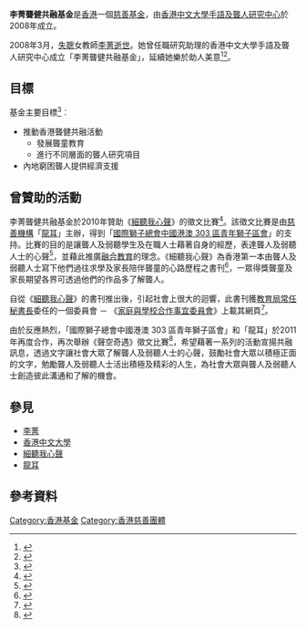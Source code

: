 '''李菁聾健共融基金'''是[[香港|香港]]一個[[慈善基金|慈善基金]]，由[[香港中文大學手語及聾人研究中心|香港中文大學手語及聾人研究中心]]於2008年成立。

2008年3月，[[失聰|失聰]]女教師[[李菁_(聽障教師)|李菁]][[死亡|逝世]]。她曾任職研究助理的香港中文大學手語及聾人研究中心成立「李菁聾健共融基金」，延續她樂於助人美意<ref>{{cite web |language=zh-hk |url=http://paper.wenweipo.com/2008/03/07/ED0803070005.htm |title=中大成立「李菁聾健共融基金」 |publisher=[[文匯報_(香港)|文匯報 (香港)]] |date=2008-03-07 |accessdate=2012-02-19 |archive-date=2018-06-19 |archive-url=https://web.archive.org/web/20180619165823/http://paper.wenweipo.com/2008/03/07/ED0803070005.htm |dead-url=no }}</ref><ref>{{cite web |language=zh-hk |url=https://topick.hket.com/article/2093241/%E6%99%82%E9%96%93%E6%B4%97%E4%B8%8D%E8%B5%B0%E5%B0%8D%E8%BC%95%E7%94%9F%E6%84%9B%E5%A5%B3%E7%9A%84%E7%89%BD%E6%8E%9B%E3%80%80%E5%9A%B4%E7%88%B6%E6%88%B0%E5%8B%9D%E6%8A%91%E9%AC%B1%E5%8A%A9%E4%BA%BA%EF%BC%9A%E8%AE%93%E5%A5%B3%E5%85%92%E3%80%8C%E6%B4%BB%E3%80%8D%E4%B8%8B%E5%8E%BB |title=時間洗不走對輕生愛女的牽掛　嚴父戰勝抑鬱助人：讓女兒「活」下去 |publisher=[[香港經濟日報|經濟日報]] |date=2018-06-13 |accessdate=2018-06-19 |archive-date=2019-08-22 |archive-url=https://web.archive.org/web/20190822105206/https://topick.hket.com/article/2093241/%E6%99%82%E9%96%93%E6%B4%97%E4%B8%8D%E8%B5%B0%E5%B0%8D%E8%BC%95%E7%94%9F%E6%84%9B%E5%A5%B3%E7%9A%84%E7%89%BD%E6%8E%9B%E3%80%80%E5%9A%B4%E7%88%B6%E6%88%B0%E5%8B%9D%E6%8A%91%E9%AC%B1%E5%8A%A9%E4%BA%BA%EF%BC%9A%E8%AE%93%E5%A5%B3%E5%85%92%E3%80%8C%E6%B4%BB%E3%80%8D%E4%B8%8B%E5%8E%BB |dead-url=no }}</ref>。

==目標==
基金主要目標<ref>{{cite web |language=zh-hk |url=http://www.takungpao.com.hk/news/08/03/07/JX-874103.htm |title=中大嶺大設李菁基金助殘障 |publisher=[[大公報|大公報]] |date=2008-03-07 |accessdate=2012-02-19 }}{{dead link|date=2018年3月 |bot=InternetArchiveBot |fix-attempted=yes }}</ref>︰
* 推動香港聾健共融活動
** 發展聾童教育
** 進行不同層面的聾人研究項目
* 內地窮困聾人提供經濟支援

==曾贊助的活動==
<!-- 注释出：[[File:細聽我心聲的封面.png|thumb]]》書刊]] -->
{{main|細聽我心聲}}
李菁聾健共融基金於2010年贊助《[[細聽我心聲|細聽我心聲]]》的徵文比賽<ref>{{cite web |language=zh-hk |url=http://silence.org.hk/site/modules/news/article.php?storyid=147 |title=失聰英中生 冀進大學報親恩 |publisher=[[香港經濟日報|香港經濟日報]] |date=2011-01-31 |accessdate=2012-02-19 |archive-date=2016-03-09 |archive-url=https://web.archive.org/web/20160309022706/http://www.silence.org.hk/site/modules/news/article.php/?storyid=147 |dead-url=yes }}</ref>。該徵文比賽是由[[慈善機構|慈善機構]]「[[龍耳|龍耳]]」主辦，得到「[[国际狮子会#香港青年獅子會|國際獅子總會中國港澳 303 區青年獅子區會]]」的支持。比賽的目的是讓聾人及弱聽學生及在職人士藉著自身的經歷，表達聾人及弱聽人士的心聲<ref>{{cite web |language=zh-hk |url=http://blog.mingpao.com/cfm/content.cfm?OwnerID=1&CategoryID=6&TopicID=10112 |title=無言的愛 |publisher=[[明報|明報]] |date=2011-03-24 |accessdate=2012-02-19 |archive-date=2013-09-25 |archive-url=https://web.archive.org/web/20130925104240/http://blog.mingpao.com/cfm/content.cfm?OwnerID=1&CategoryID=6&TopicID=10112 |dead-url=yes }}</ref>，並藉此推廣[[融合教育|融合教育]]的理念。《細聽我心聲》為香港第一本由聾人及弱聽人士寫下他們過往求學及家長陪伴聾童的心路歷程之書刊<ref>{{cite web |language=zh-hk |url=http://www.silence.org.hk/file/listen.pdf |title=《細聽我心聲》徵文比賽得獎作品 |publisher=[[龍耳|龍耳]] |date= |accessdate=2011-02-19 |archive-date=2020-04-05 |archive-url=https://web.archive.org/web/20200405130942/http://www.silence.org.hk/file/listen.pdf |dead-url=no }}</ref>，一眾得獎聾童及家長期望各界可透過他們的作品多了解聾人。

自從《[[細聽我心聲|細聽我心聲]]》的書刊推出後，引起社會上很大的迴響，此書刊獲[[教育局_(香港)|教育局]][[常任秘書長|常任秘書長]]委任的一個委員會 － 《[[家庭與學校合作事宜委員會|家庭與學校合作事宜委員會]]》上載其網頁<ref>{{cite web|language=zh-hk|url=http://chsc.hk/section4_3_4.php?lang_id=2|title=網上家長錦囊|publisher=[[家庭與學校合作事宜委員會|家庭與學校合作事宜委員會]]|date=|accessdate=2012-02-19|deadurl=yes|archiveurl=https://web.archive.org/web/20111130214800/http://chsc.hk/section4_3_4.php?lang_id=2|archivedate=2011-11-30}}</ref>。

由於反應熱烈，「國際獅子總會中國港澳 303 區青年獅子區會」和「龍耳」於2011年再度合作，再次舉辦《聲空奇遇》徵文比賽<ref>{{cite web |language=zh-hk |url=http://www.leod303.org/projects/-sheng-kong-qi-yu-zheng-wen-bi-sai-1 |title=《聲空奇遇》徵文比賽得獎作品 |publisher=[[国际狮子会|國際獅子總會中國港澳 303 區青年獅子區會]] |date= |accessdate=2012-02-19 |deadurl=yes |archiveurl=https://web.archive.org/web/20141129060705/http://www.leod303.org/projects/-sheng-kong-qi-yu-zheng-wen-bi-sai-1 |archivedate=2014-11-29 }}</ref>，希望藉著一系列的活動宣揚共融訊息，透過文字讓社會大眾了解聾人及弱聽人士的心聲，鼓勵社會大眾以積極正面的文字，勉勵聾人及弱聽人士活出積極及精彩的人生，為社會大眾與聾人及弱聽人士創造彼此溝通和了解的機會。

== 參見 ==
* [[李菁_(聽障教師)|李菁]]
* [[香港中文大學|香港中文大學]]
* [[細聽我心聲|細聽我心聲]]
* [[龍耳|龍耳]]

==參考資料==
<div class="references-small">
<references />
</div>

[[Category:香港基金|Category:香港基金]]
[[Category:香港慈善團體|Category:香港慈善團體]]
